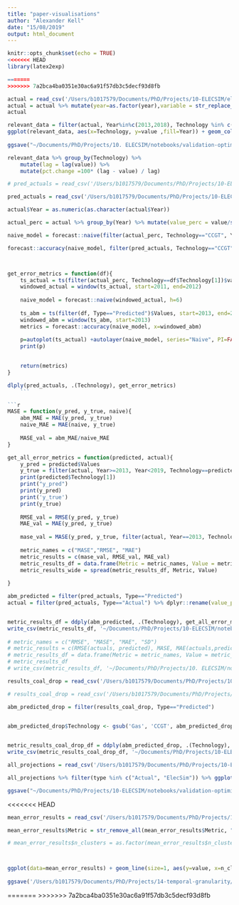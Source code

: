 ```yaml
---
title: "paper-visualisations"
author: "Alexander Kell"
date: "15/08/2019"
output: html_document
---
```


```r
knitr::opts_chunk$set(echo = TRUE)
<<<<<<< HEAD
library(latex2exp)

=======
>>>>>>> 7a2bca4ba0351e30ac6a91f57db3c5decf93d8fb
```


```r
actual = read_csv('/Users/b1017579/Documents/PhD/Projects/10-ELECSIM/elecsim/data/processed/electricity_mix/energy_mix_historical.csv')
actual = actual %>% mutate(year=as.factor(year),variable = str_replace_all(.$variable, c("coal"="Coal", "nuclear"="Nuclear", "ccgt"="CCGT", "solar"="Solar", "wind"="Wind"))) %>% dplyr::rename(Technology=variable, Year=year) 
actual
```


```r
relevant_data = filter(actual, Year%in%c(2013,2018), Technology %in% c("Coal", "Nuclear", "CCGT", "Wind", "Solar"))
ggplot(relevant_data, aes(x=Technology, y=value ,fill=Year)) + geom_col(position = "dodge2") + theme_classic() +theme(text = element_text(size=18))+ xlab("") + ylab("Average Electricity Supply (MW)") +scale_fill_brewer(palette = 'Set2')
    
ggsave("~/Documents/PhD/Projects/10. ELECSIM/notebooks/validation-optimisation/figures/introduction/uk_historical_mix.pdf")

```


```r
relevant_data %>% group_by(Technology) %>%
    mutate(lag = lag(value)) %>%
    mutate(pct.change =100* (lag - value) / lag)

```

```r
# pred_actuals = read_csv('/Users/b1017579/Documents/PhD/Projects/10-ELECSIM/notebooks/validation-optimisation/data/results/predictions_actuals.csv', col_names = c("Type", "Technology", "Year", "Values"))

pred_actuals = read_csv('/Users/b1017579/Documents/PhD/Projects/10-ELECSIM/notebooks/validation-optimisation/data/results/predictions_actuals.csv', col_names = c("Type", "Technology", "Year", "Values"))

actual$Year = as.numeric(as.character(actual$Year))

actual_perc = actual %>% group_by(Year) %>% mutate(value_perc = value/sum(value)*1000)

naive_model = forecast::naive(filter(actual_perc, Technology=="CCGT", Year<2013)$value_perc)

forecast::accuracy(naive_model, filter(pred_actuals, Technology=="CCGT", Type=="Predicted")$Values)



get_error_metrics = function(df){
    ts_actual = ts(filter(actual_perc, Technology==df$Technology[1])$value_perc, start=2011, end=2019, frequency = 1)
    windowed_actual = window(ts_actual, start=2011, end=2012)
    
    naive_model = forecast::naive(windowed_actual, h=6)
    
    ts_abm = ts(filter(df, Type=="Predicted")$Values, start=2013, end=2018)
    windowed_abm = window(ts_abm, start=2013)
    metrics = forecast::accuracy(naive_model, x=windowed_abm)
    
    p=autoplot(ts_actual) +autolayer(naive_model, series="Naive", PI=FALSE) +xlab("Year") + ylab("MW") + autolayer(windowed_abm, series="ABM") + ggtitle(df$Technology[1])
    print(p)

    
    return(metrics)
}

dlply(pred_actuals, .(Technology), get_error_metrics)
    ```

```r

MASE = function(y_pred, y_true, naive){
    abm_MAE = MAE(y_pred, y_true)
    naive_MAE = MAE(naive, y_true)
    
    MASE_val = abm_MAE/naive_MAE
}

get_all_error_metrics = function(predicted, actual){
    y_pred = predicted$Values
    y_true = filter(actual, Year>=2013, Year<2019, Technology==predicted$Technology[1])$value_perc
    print(predicted$Technology[1])
    print("y_pred")
    print(y_pred)
    print('y_true')
    print(y_true)
    
    RMSE_val = RMSE(y_pred, y_true)
    MAE_val = MAE(y_pred, y_true)
    
    mase_val = MASE(y_pred, y_true, filter(actual, Year==2013, Technology==predicted$Technology[1])$value_perc)
    
    metric_names = c("MASE","RMSE", "MAE")
    metric_results = c(mase_val, RMSE_val, MAE_val)
    metric_results_df = data.frame(Metric = metric_names, Value = metric_results) %>%     mutate_if(is.numeric, round, 3)
    metric_results_wide = spread(metric_results_df, Metric, Value)
    
}

abm_predicted = filter(pred_actuals, Type=="Predicted")
actual = filter(pred_actuals, Type=="Actual") %>% dplyr::rename(value_perc = Values)


metric_results_df = ddply(abm_predicted, .(Technology), get_all_error_metrics, actual)
write_csv(metric_results_df, '~/Documents/PhD/Projects/10-ELECSIM/notebooks/validation-optimisation/data/results/error_metrics.csv')
 
# metric_names = c("RMSE", "MASE", "MAE", "SD")
# metric_results = c(RMSE(actuals, predicted), MASE, MAE(actuals,predicted), sd(predicted))
# metric_results_df = data.frame(Metric = metric_names, Value = metric_results) %>% mutate_if(is.numeric, round, 3)
# metric_results_df
# write_csv(metric_results_df, '~/Documents/PhD/Projects/10. ELECSIM/notebooks/validation-optimisation/data/results/error_metrics.csv')

```



```r
results_coal_drop = read_csv('/Users/b1017579/Documents/PhD/Projects/10-ELECSIM/notebooks/validation-optimisation/data/results/predictions_actuals_coal_dropout.csv', col_names = c("Type", "Technology", "Year", "Values"))

# results_coal_drop = read_csv('/Users/b1017579/Documents/PhD/Projects/10-ELECSIM/notebooks/validation-optimisation/data/results/predictions_actuals_coal_dropout1.csv', col_names = c("Type", "Technology", "Year", "Values"))

abm_predicted_drop = filter(results_coal_drop, Type=="Predicted")

    
abm_predicted_drop$Technology <- gsub('Gas', 'CCGT', abm_predicted_drop$Technology)


metric_results_coal_drop_df = ddply(abm_predicted_drop, .(Technology), get_all_error_metrics, actual_perc)
write_csv(metric_results_coal_drop_df, '~/Documents/PhD/Projects/10-ELECSIM/notebooks/validation-optimisation/data/results/error_metrics_coal_dropout.csv')

```



```r
all_projections = read_csv('/Users/b1017579/Documents/PhD/Projects/10-ELECSIM/notebooks/validation-optimisation/data/results/predictions_actuals_all_data_coal_dropout.csv')

all_projections %>% filter(type %in% c("Actual", "ElecSim")) %>% ggplot(aes(x=Technology, y=value_perc, fill=type)) + stat_summary(geom = "bar", fun.y = mean, position = "dodge2") + stat_summary(geom = "errorbar", fun.data = mean_se, position = "dodge2") + theme_classic() +theme(text = element_text(size=18))+ xlab("") + ylab("Electricity Mix (%)") +scale_fill_brewer(palette = 'Set2')

ggsave("~/Documents/PhD/Projects/10-ELECSIM/notebooks/validation-optimisation/figures/introduction/best_run_coal_dropout.pdf")
```

<<<<<<< HEAD
```r

mean_error_results = read_csv('/Users/b1017579/Documents/PhD/Projects/14-temporal-granularity/temporal_granularity/reports/data/long_term_method_comparison/long_term_method_comparison_cleaned.csv')

mean_error_results$Metric = str_remove_all(mean_error_results$Metric, "[$]") %>% str_replace_all("\\{","[") %>% str_replace_all("\\}","]") %>% str_replace_all("_","")

# mean_error_results$n_clusters = as.factor(mean_error_results$n_clusters)



ggplot(data=mean_error_results) + geom_line(size=1, aes(y=value, x=n_clusters, color=Method, group=Method)) + geom_point(aes(y=value, x=n_clusters, color=Method)) + facet_wrap(.~Metric, scales = "free_y", labeller = label_parsed) + xlab(bquote("Number of clusters "~(log[2]))) + ylab("Value") + ylim(0,NA) + theme_light() +theme(text = element_text(size=18)) + scale_color_manual(values = c("#1f78b4", "#33a02c"))  + scale_x_continuous(trans='log2')
    
ggsave('/Users/b1017579/Documents/PhD/Projects/14-temporal-granularity/temporal_granularity/reports/figures/clusters_compared_ggplot.pdf', dpi=1000, width=20, height=7, units="cm")
```

=======
>>>>>>> 7a2bca4ba0351e30ac6a91f57db3c5decf93d8fb
